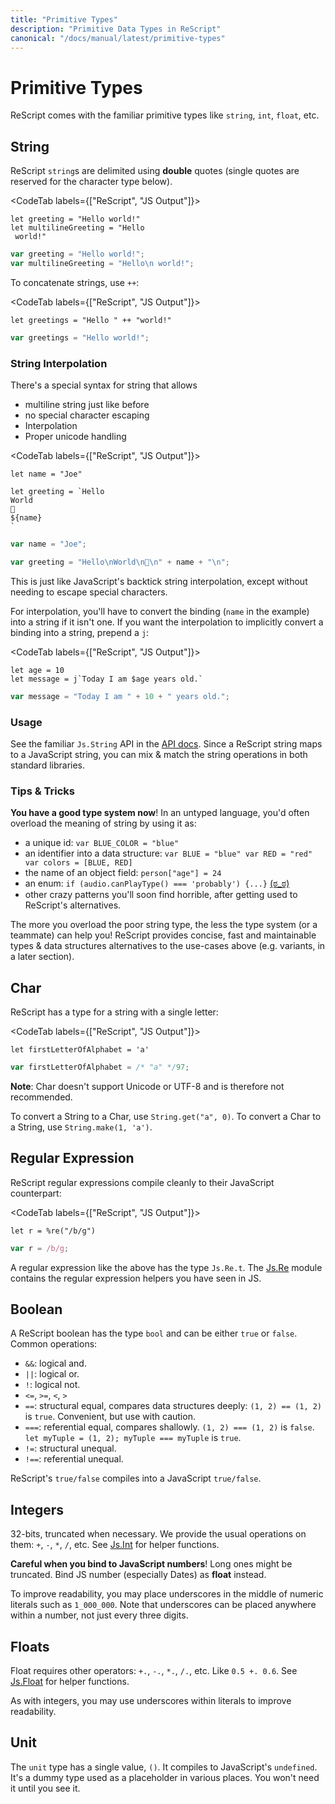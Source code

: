 ```yaml
---
title: "Primitive Types"
description: "Primitive Data Types in ReScript"
canonical: "/docs/manual/latest/primitive-types"
---
```


# Primitive Types

ReScript comes with the familiar primitive types like `string`, `int`, `float`, etc.

<!-- TODO: doc unit -->

## String

ReScript `string`s are delimited using **double** quotes (single quotes are reserved for the character type below).

<CodeTab labels={["ReScript", "JS Output"]}>

```res example
let greeting = "Hello world!"
let multilineGreeting = "Hello
 world!"
```
```js
var greeting = "Hello world!";
var multilineGreeting = "Hello\n world!";
```

</CodeTab>

To concatenate strings, use `++`:

<CodeTab labels={["ReScript", "JS Output"]}>

```res example
let greetings = "Hello " ++ "world!"
```
```js
var greetings = "Hello world!";
```

</CodeTab>

### String Interpolation

There's a special syntax for string that allows

- multiline string just like before
- no special character escaping
- Interpolation
- Proper unicode handling

<CodeTab labels={["ReScript", "JS Output"]}>

```res example
let name = "Joe"

let greeting = `Hello
World
👋
${name}
`
```
```js
var name = "Joe";

var greeting = "Hello\nWorld\n👋\n" + name + "\n";
```

</CodeTab>

This is just like JavaScript's backtick string interpolation, except without needing to escape special characters.

For interpolation, you'll have to convert the binding (`name` in the example) into a string if it isn't one. If you want the interpolation to implicitly convert a binding into a string, prepend a `j`:

<CodeTab labels={["ReScript", "JS Output"]}>

```res example
let age = 10
let message = j`Today I am $age years old.`
```
```js
var message = "Today I am " + 10 + " years old.";
```

</CodeTab>

### Usage

See the familiar `Js.String` API in the [API docs](api/js/string). Since a ReScript string maps to a JavaScript string, you can mix & match the string operations in both standard libraries.

### Tips & Tricks

**You have a good type system now**! In an untyped language, you'd often overload the meaning of string by using it as:

- a unique id: `var BLUE_COLOR = "blue"`
- an identifier into a data structure: `var BLUE = "blue" var RED = "red" var colors = [BLUE, RED]`
- the name of an object field: `person["age"] = 24`
- an enum: `if (audio.canPlayType() === 'probably') {...}` [(ಠ_ಠ)](https://developer.mozilla.org/en-US/docs/Web/API/HTMLMediaElement/canPlayType#Return_value)
- other crazy patterns you'll soon find horrible, after getting used to ReScript's alternatives.

The more you overload the poor string type, the less the type system (or a teammate) can help you! ReScript provides concise, fast and maintainable types & data structures alternatives to the use-cases above (e.g. variants, in a later section).

## Char

ReScript has a type for a string with a single letter:

<CodeTab labels={["ReScript", "JS Output"]}>

```res example
let firstLetterOfAlphabet = 'a'
```
```js
var firstLetterOfAlphabet = /* "a" */97;
```

</CodeTab>

**Note**: Char doesn't support Unicode or UTF-8 and is therefore not recommended.

To convert a String to a Char, use `String.get("a", 0)`. To convert a Char to a String, use `String.make(1, 'a')`.

## Regular Expression

ReScript regular expressions compile cleanly to their JavaScript counterpart:

<CodeTab labels={["ReScript", "JS Output"]}>

```res example
let r = %re("/b/g")
```
```js
var r = /b/g;
```

</CodeTab>

A regular expression like the above has the type `Js.Re.t`. The [Js.Re](api/js/re) module contains the regular expression helpers you have seen in JS.

## Boolean

A ReScript boolean has the type `bool` and can be either `true` or `false`. Common operations:

- `&&`: logical and.
- `||`: logical or.
- `!`: logical not.
- `<=`, `>=`, `<`, `>`
- `==`: structural equal, compares data structures deeply: `(1, 2) == (1, 2)` is `true`. Convenient, but use with caution.
- `===`: referential equal, compares shallowly. `(1, 2) === (1, 2)` is `false`. `let myTuple = (1, 2); myTuple === myTuple` is `true`.
- `!=`: structural unequal.
- `!==`: referential unequal.

ReScript's `true/false` compiles into a JavaScript `true/false`.

## Integers

32-bits, truncated when necessary. We provide the usual operations on them: `+`, `-`, `*`, `/`, etc. See [Js.Int](api/js/int) for helper functions.

**Careful when you bind to JavaScript numbers**! Long ones might be truncated. Bind JS number (especially Dates) as **float** instead.

To improve readability, you may place underscores in the middle of numeric literals such as `1_000_000`. Note that underscores can be placed anywhere within a number, not just every three digits.

## Floats

Float requires other operators: `+.`, `-.`, `*.`, `/.`, etc. Like `0.5 +. 0.6`. See [Js.Float](api/js/float) for helper functions.

As with integers, you may use underscores within literals to improve readability.

## Unit

The `unit` type has a single value, `()`. It compiles to JavaScript's `undefined`. It's a dummy type used as a placeholder in various places. You won't need it until you see it.
